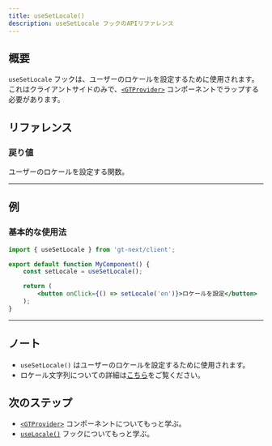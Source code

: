 ```yaml
---
title: useSetLocale()
description: useSetLocale フックのAPIリファレンス
---
```


## 概要

`useSetLocale` フックは、ユーザーのロケールを設定するために使用されます。
これはクライアントサイドのみで、[`<GTProvider>`](/docs/next/api/components/gtprovider) コンポーネントでラップする必要があります。


## リファレンス

### 戻り値

ユーザーのロケールを設定する関数。

---

## 例

### 基本的な使用法

```jsx
import { useSetLocale } from 'gt-next/client';

export default function MyComponent() {
    const setLocale = useSetLocale();

    return (
        <button onClick={() => setLocale('en')}>ロケールを設定</button>
    );
}
```

---

## ノート

* `useSetLocale()` はユーザーのロケールを設定するために使用されます。
* ロケール文字列についての詳細は[こちら](/docs/reference/locale-strings)をご覧ください。

## 次のステップ

* [`<GTProvider>`](/docs/next/api/components/gtprovider) コンポーネントについてもっと学ぶ。
* [`useLocale()`](/docs/next/api/helpers/useLocale) フックについてもっと学ぶ。

